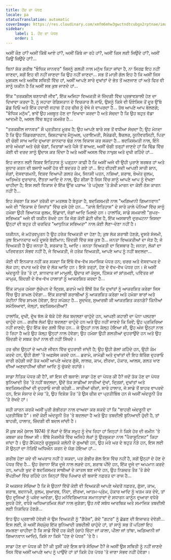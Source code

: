 ```yaml
---
title: ਹੋਂਦ ਦਾ ਪੱਧਰ
locale: pa
statusTranslation: automatic
coverImage: https://res.cloudinary.com/xmfm6mhw3gwctndtcubgx2rptnae/image/upload/v1740468922/small_cover_tratado_de_psicologia_revolucionaria_a4c0dca4e0.webp
sidebar:
    label: 1. ਹੋਂਦ ਦਾ ਪੱਧਰ
    order: 1
---
```

ਅਸੀਂ ਕੌਣ ਹਾਂ? ਅਸੀਂ ਕਿੱਥੋਂ ਆਏ ਹਾਂ?, ਅਸੀਂ ਕਿੱਥੇ ਜਾ ਰਹੇ ਹਾਂ?, ਅਸੀਂ ਕਿਸ ਲਈ ਜਿਉਂਦੇ ਹਾਂ?, ਅਸੀਂ ਕਿਉਂ ਜਿਉਂਦੇ ਹਾਂ?...

ਬਿਨਾਂ ਸ਼ੱਕ ਗਰੀਬ "ਬੌਧਿਕ ਜਾਨਵਰ" ਜਿਸਨੂੰ ਗਲਤੀ ਨਾਲ ਮਨੁੱਖ ਕਿਹਾ ਜਾਂਦਾ ਹੈ, ਨਾ ਸਿਰਫ਼ ਇਹ ਨਹੀਂ ਜਾਣਦਾ, ਸਗੋਂ ਇਹ ਵੀ ਨਹੀਂ ਜਾਣਦਾ ਕਿ ਉਹ ਨਹੀਂ ਜਾਣਦਾ... ਸਭ ਤੋਂ ਮਾੜੀ ਗੱਲ ਇਹ ਹੈ ਕਿ ਅਸੀਂ ਜਿਸ ਮੁਸ਼ਕਲ ਅਤੇ ਅਜੀਬ ਸਥਿਤੀ ਵਿੱਚ ਹਾਂ, ਅਸੀਂ ਆਪਣੇ ਸਾਰੇ ਦੁਖਾਂਤਾਂ ਦੇ ਭੇਤ ਤੋਂ ਅਣਜਾਣ ਹਾਂ ਅਤੇ ਫਿਰ ਵੀ ਸਾਨੂੰ ਯਕੀਨ ਹੈ ਕਿ ਅਸੀਂ ਸਭ ਕੁਝ ਜਾਣਦੇ ਹਾਂ...

ਇੱਕ "ਤਰਕਸ਼ੀਲ ਥਣਧਾਰੀ ਜੀਵ", ਇੱਕ ਅਜਿਹਾ ਵਿਅਕਤੀ ਜੋ ਜ਼ਿੰਦਗੀ ਵਿੱਚ ਪ੍ਰਭਾਵਸ਼ਾਲੀ ਹੋਣ ਦਾ ਦਿਖਾਵਾ ਕਰਦਾ ਹੈ, ਨੂੰ ਸਹਾਰਾ ਰੇਗਿਸਤਾਨ ਦੇ ਵਿਚਕਾਰ ਲੈ ਜਾਓ, ਉਸਨੂੰ ਕਿਸੇ ਵੀ ਓਏਸਿਸ ਤੋਂ ਦੂਰ ਉੱਥੇ ਛੱਡ ਦਿਓ ਅਤੇ ਇੱਕ ਹਵਾਈ ਜਹਾਜ਼ ਤੋਂ ਹਰ ਚੀਜ਼ ਨੂੰ ਵੇਖੋ ਜੋ ਵਾਪਰਦਾ ਹੈ... ਤੱਥ ਆਪਣੇ ਆਪ ਬੋਲਣਗੇ; "ਬੌਧਿਕ ਮਨੁੱਖ", ਭਾਵੇਂ ਉਹ ਮਜ਼ਬੂਤ ਹੋਣ ਦਾ ਦਿਖਾਵਾ ਕਰਦਾ ਹੈ ਅਤੇ ਸੋਚਦਾ ਹੈ ਕਿ ਉਹ ਬਹੁਤ ਵੱਡਾ ਆਦਮੀ ਹੈ, ਅਸਲ ਵਿੱਚ ਬਹੁਤ ਕਮਜ਼ੋਰ ਹੈ...

"ਤਰਕਸ਼ੀਲ ਜਾਨਵਰ" ਸੌ ਪ੍ਰਤੀਸ਼ਤ ਮੂਰਖ ਹੈ; ਉਹ ਆਪਣੇ ਬਾਰੇ ਸਭ ਤੋਂ ਵਧੀਆ ਸੋਚਦਾ ਹੈ; ਉਹ ਮੰਨਦਾ ਹੈ ਕਿ ਉਹ ਕਿੰਡਰਗਾਰਟਨ, ਸ਼ਿਸ਼ਟਾਚਾਰ ਮੈਨੂਅਲ, ਪ੍ਰਾਇਮਰੀ, ਸੈਕੰਡਰੀ, ਬੈਚਲਰ, ਯੂਨੀਵਰਸਿਟੀ, ਪਿਤਾ ਦੀ ਚੰਗੀ ਸਾਖ ਆਦਿ ਦੁਆਰਾ ਸ਼ਾਨਦਾਰ ਢੰਗ ਨਾਲ ਵਿਕਾਸ ਕਰ ਸਕਦਾ ਹੈ... ਬਦਕਿਸਮਤੀ ਨਾਲ, ਇੰਨੇ ਸਾਰੇ ਅੱਖਰਾਂ ਅਤੇ ਚੰਗੇ ਢੰਗਾਂ, ਖਿਤਾਬਾਂ ਅਤੇ ਪੈਸੇ ਤੋਂ ਬਾਅਦ, ਅਸੀਂ ਚੰਗੀ ਤਰ੍ਹਾਂ ਜਾਣਦੇ ਹਾਂ ਕਿ ਢਿੱਡ ਵਿੱਚ ਕੋਈ ਵੀ ਦਰਦ ਸਾਨੂੰ ਉਦਾਸ ਕਰ ਦਿੰਦਾ ਹੈ ਅਤੇ ਅਸੀਂ ਅਸਲ ਵਿੱਚ ਨਾਖੁਸ਼ ਅਤੇ ਦੁਖੀ ਰਹਿੰਦੇ ਹਾਂ...

ਇਹ ਜਾਣਨ ਲਈ ਵਿਸ਼ਵ ਇਤਿਹਾਸ ਨੂੰ ਪੜ੍ਹਨਾ ਕਾਫ਼ੀ ਹੈ ਕਿ ਅਸੀਂ ਅਜੇ ਵੀ ਉਹੀ ਪੁਰਾਣੇ ਬਰਬਰ ਹਾਂ ਅਤੇ ਸੁਧਾਰ ਕਰਨ ਦੀ ਬਜਾਏ ਅਸੀਂ ਹੋਰ ਵੀ ਬਦਤਰ ਹੋ ਗਏ ਹਾਂ... ਇਹ ਵੀਹਵੀਂ ਸਦੀ ਆਪਣੀ ਸਾਰੀ ਸ਼ਾਨ, ਜੰਗਾਂ, ਵੇਸਵਾਗਮਨੀ, ਵਿਸ਼ਵ ਵਿਆਪੀ ਗ਼ਲਤ ਕੰਮ, ਜਿਨਸੀ ਪਤਨ, ਨਸ਼ਿਆਂ, ਸ਼ਰਾਬ, ਬੇਅੰਤ ਜ਼ੁਲਮ, ਅਤਿਅੰਤ ਦੁਰਾਚਾਰ, ਦੈਂਤਤਾ ਆਦਿ ਦੇ ਨਾਲ, ਉਹ ਸ਼ੀਸ਼ਾ ਹੈ ਜਿਸ ਵਿੱਚ ਸਾਨੂੰ ਆਪਣੇ ਆਪ ਨੂੰ ਦੇਖਣਾ ਚਾਹੀਦਾ ਹੈ; ਇਸ ਲਈ ਵਿਕਾਸ ਦੇ ਇੱਕ ਉੱਚ ਪੜਾਅ 'ਤੇ ਪਹੁੰਚਣ 'ਤੇ ਸ਼ੇਖੀ ਮਾਰਨ ਦਾ ਕੋਈ ਠੋਸ ਕਾਰਨ ਨਹੀਂ ਹੈ...

ਇਹ ਸੋਚਣਾ ਕਿ ਸਮਾਂ ਤਰੱਕੀ ਦਾ ਮਤਲਬ ਹੈ ਬੇਤੁਕਾ ਹੈ, ਬਦਕਿਸਮਤੀ ਨਾਲ "ਅਗਿਆਨੀ ਗਿਆਨਵਾਨ" ਅਜੇ ਵੀ "ਵਿਕਾਸ ਦੇ ਸਿਧਾਂਤ" ਵਿੱਚ ਫਸੇ ਹੋਏ ਹਨ... "ਕਾਲੇ ਇਤਿਹਾਸ" ਦੇ ਸਾਰੇ ਕਾਲੇ ਪੰਨਿਆਂ ਵਿੱਚ ਸਾਨੂੰ ਹਮੇਸ਼ਾ ਉਹੀ ਭਿਆਨਕ ਜ਼ੁਲਮ, ਇੱਛਾਵਾਂ, ਜੰਗਾਂ ਆਦਿ ਮਿਲਦੇ ਹਨ। ਹਾਲਾਂਕਿ, ਸਾਡੇ ਸਮਕਾਲੀ "ਸੁਪਰ-ਸਭਿਅਕ" ਅਜੇ ਵੀ ਯਕੀਨ ਰੱਖਦੇ ਹਨ ਕਿ ਜੰਗ ਕੋਈ ਛੋਟੀ ਚੀਜ਼ ਹੈ, ਇੱਕ ਅਸਥਾਈ ਦੁਰਘਟਨਾ ਜਿਸਦਾ ਉਨ੍ਹਾਂ ਦੀ ਬਹੁਤ ਹੀ ਚਰਚਿਤ "ਆਧੁਨਿਕ ਸਭਿਅਤਾ" ਨਾਲ ਕੋਈ ਲੈਣਾ-ਦੇਣਾ ਨਹੀਂ ਹੈ।

ਯਕੀਨਨ, ਜੋ ਮਹੱਤਵਪੂਰਨ ਹੈ ਉਹ ਹਰੇਕ ਵਿਅਕਤੀ ਦਾ ਹੋਣਾ ਹੈ; ਕੁਝ ਲੋਕ ਸ਼ਰਾਬੀ ਹੋਣਗੇ, ਦੂਸਰੇ ਸੰਜਮੀ, ਕੁਝ ਇਮਾਨਦਾਰ ਅਤੇ ਦੂਸਰੇ ਬੇਈਮਾਨ; ਜ਼ਿੰਦਗੀ ਵਿੱਚ ਸਭ ਕੁਝ ਹੈ... ਜਨਤਾ ਵਿਅਕਤੀਆਂ ਦਾ ਜੋੜ ਹੈ; ਜੋ ਵਿਅਕਤੀ ਹੈ ਉਹ ਜਨਤਾ ਹੈ, ਸਰਕਾਰ ਹੈ, ਆਦਿ। ਜਨਤਾ ਵਿਅਕਤੀ ਦਾ ਵਿਸਥਾਰ ਹੈ; ਜਨਤਾ, ਲੋਕਾਂ ਦਾ ਪਰਿਵਰਤਨ ਸੰਭਵ ਨਹੀਂ ਹੈ, ਜੇ ਵਿਅਕਤੀ, ਜੇ ਹਰੇਕ ਵਿਅਕਤੀ, ਆਪਣੇ ਆਪ ਨੂੰ ਨਹੀਂ ਬਦਲਦਾ...

ਕੋਈ ਵੀ ਇਨਕਾਰ ਨਹੀਂ ਕਰ ਸਕਦਾ ਕਿ ਇੱਥੇ ਵੱਖ-ਵੱਖ ਸਮਾਜਿਕ ਪੱਧਰ ਹਨ; ਚਰਚ ਅਤੇ ਵੇਸਵਾਘਰ ਦੇ ਲੋਕ ਹਨ; ਵਪਾਰ ਅਤੇ ਦੇਸ਼ ਦੇ ਲੋਕ ਆਦਿ ਹਨ। ਇਸੇ ਤਰ੍ਹਾਂ, ਹੋਣ ਦੇ ਵੱਖ-ਵੱਖ ਪੱਧਰ ਹਨ। ਜੋ ਅਸੀਂ ਅੰਦਰੂਨੀ ਤੌਰ 'ਤੇ ਹਾਂ, ਸ਼ਾਨਦਾਰ ਜਾਂ ਮਾਮੂਲੀ, ਉਦਾਰ ਜਾਂ ਕੰਜੂਸ, ਹਿੰਸਕ ਜਾਂ ਸ਼ਾਂਤਮਈ, ਪਵਿੱਤਰ ਜਾਂ ਕਾਮੁਕ, ਜ਼ਿੰਦਗੀ ਦੇ ਵੱਖ-ਵੱਖ ਹਾਲਾਤਾਂ ਨੂੰ ਆਕਰਸ਼ਿਤ ਕਰਦਾ ਹੈ...

ਇੱਕ ਕਾਮੁਕ ਹਮੇਸ਼ਾ ਲੁੱਚੇਪਨ ਦੇ ਦ੍ਰਿਸ਼, ਡਰਾਮੇ ਅਤੇ ਇੱਥੋਂ ਤੱਕ ਕਿ ਦੁਖਾਂਤਾਂ ਨੂੰ ਆਕਰਸ਼ਿਤ ਕਰੇਗਾ ਜਿਸ ਵਿੱਚ ਉਹ ਸ਼ਾਮਲ ਹੋਵੇਗਾ... ਇੱਕ ਸ਼ਰਾਬੀ ਸ਼ਰਾਬੀਆਂ ਨੂੰ ਆਕਰਸ਼ਿਤ ਕਰੇਗਾ ਅਤੇ ਹਮੇਸ਼ਾ ਬਾਰਾਂ ਅਤੇ ਕੰਟੀਨਾਂ ਵਿੱਚ ਸ਼ਾਮਲ ਹੋਵੇਗਾ, ਇਹ ਸਪੱਸ਼ਟ ਹੈ... ਸੂਦਖੋਰ, ਸੁਆਰਥੀ ਕੀ ਆਕਰਸ਼ਿਤ ਕਰਨਗੇ? ਕਿੰਨੀਆਂ ਸਮੱਸਿਆਵਾਂ, ਜੇਲ੍ਹਾਂ, ਬਦਕਿਸਮਤੀਆਂ?

ਹਾਲਾਂਕਿ, ਦੁਖੀ, ਦੁੱਖ ਝੱਲ ਕੇ ਥੱਕੇ ਹੋਏ ਲੋਕ ਬਦਲਣਾ ਚਾਹੁੰਦੇ ਹਨ, ਆਪਣੀ ਕਹਾਣੀ ਦਾ ਪੰਨਾ ਪਲਟਣਾ ਚਾਹੁੰਦੇ ਹਨ... ਗਰੀਬ ਲੋਕ! ਉਹ ਬਦਲਣਾ ਚਾਹੁੰਦੇ ਹਨ ਅਤੇ ਉਹ ਨਹੀਂ ਜਾਣਦੇ ਕਿ ਕਿਵੇਂ; ਉਹ ਪ੍ਰਕਿਰਿਆ ਨਹੀਂ ਜਾਣਦੇ; ਉਹ ਇੱਕ ਬੰਦ ਗਲੀ ਵਿੱਚ ਹਨ... ਜੋ ਉਨ੍ਹਾਂ ਨਾਲ ਕੱਲ੍ਹ ਹੋਇਆ ਸੀ, ਉਹ ਅੱਜ ਉਨ੍ਹਾਂ ਨਾਲ ਹੋ ਰਿਹਾ ਹੈ ਅਤੇ ਉਹ ਕੱਲ੍ਹ ਉਨ੍ਹਾਂ ਨਾਲ ਹੋਵੇਗਾ; ਉਹ ਹਮੇਸ਼ਾ ਉਹੀ ਗਲਤੀਆਂ ਦੁਹਰਾਉਂਦੇ ਹਨ ਅਤੇ ਉਹ ਜ਼ਿੰਦਗੀ ਦੇ ਸਬਕ ਤੋਪਾਂ ਨਾਲ ਵੀ ਨਹੀਂ ਸਿੱਖਦੇ।

ਹਰ ਚੀਜ਼ ਉਨ੍ਹਾਂ ਦੇ ਆਪਣੇ ਜੀਵਨ ਵਿੱਚ ਦੁਹਰਾਈ ਜਾਂਦੀ ਹੈ; ਉਹ ਉਹੀ ਗੱਲਾਂ ਕਹਿੰਦੇ ਹਨ, ਉਹੀ ਕੰਮ ਕਰਦੇ ਹਨ, ਉਹੀ ਗੱਲਾਂ 'ਤੇ ਅਫ਼ਸੋਸ ਕਰਦੇ ਹਨ... ਡਰਾਮੇ, ਕਾਮੇਡੀ ਅਤੇ ਦੁਖਾਂਤਾਂ ਦੀ ਇਹ ਬੋਰਿੰਗ ਦੁਹਰਾਓ ਜਾਰੀ ਰਹੇਗੀ ਜਦੋਂ ਤੱਕ ਅਸੀਂ ਆਪਣੇ ਅੰਦਰ ਗੁੱਸੇ, ਲਾਲਚ, ਕਾਮ, ਈਰਖਾ, ਹੰਕਾਰ, ਆਲਸ, ਗਲਤ ਖਾਣ ਦੀਆਂ ਅਣਚਾਹੀਆਂ ਚੀਜ਼ਾਂ ਆਦਿ ਨੂੰ ਚੁੱਕਦੇ ਰਹਾਂਗੇ।

ਸਾਡਾ ਨੈਤਿਕ ਪੱਧਰ ਕੀ ਹੈ?, ਜਾਂ ਇਸ ਦੀ ਬਜਾਏ: ਸਾਡਾ ਹੋਣ ਦਾ ਪੱਧਰ ਕੀ ਹੈ? ਜਦੋਂ ਤੱਕ ਹੋਣ ਦਾ ਪੱਧਰ ਬੁਨਿਆਦੀ ਤੌਰ 'ਤੇ ਨਹੀਂ ਬਦਲਦਾ, ਉਦੋਂ ਤੱਕ ਸਾਡੀਆਂ ਸਾਰੀਆਂ ਦੁੱਖਾਂ, ਦ੍ਰਿਸ਼ਾਂ, ਦੁਖਾਂਤਾਂ ਅਤੇ ਬਦਕਿਸਮਤੀਆਂ ਦੀ ਦੁਹਰਾਓ ਜਾਰੀ ਰਹੇਗੀ... ਸਾਰੀਆਂ ਚੀਜ਼ਾਂ, ਸਾਰੇ ਹਾਲਾਤ, ਜੋ ਸਾਡੇ ਤੋਂ ਬਾਹਰ ਵਾਪਰਦੇ ਹਨ, ਇਸ ਸੰਸਾਰ ਦੇ ਮੰਚ 'ਤੇ, ਉਹ ਵਿਸ਼ੇਸ਼ ਤੌਰ 'ਤੇ ਉਸ ਚੀਜ਼ ਦਾ ਪ੍ਰਤੀਬਿੰਬ ਹਨ ਜੋ ਅਸੀਂ ਅੰਦਰੂਨੀ ਤੌਰ 'ਤੇ ਰੱਖਦੇ ਹਾਂ।

ਸਹੀ ਕਾਰਨ ਕਰਕੇ ਅਸੀਂ ਪੂਰੀ ਗੰਭੀਰਤਾ ਨਾਲ ਦਾਅਵਾ ਕਰ ਸਕਦੇ ਹਾਂ ਕਿ "ਬਾਹਰੀ ਅੰਦਰੂਨੀ ਦਾ ਪ੍ਰਤੀਬਿੰਬ ਹੈ"। ਜਦੋਂ ਕੋਈ ਅੰਦਰੂਨੀ ਤੌਰ 'ਤੇ ਬਦਲਦਾ ਹੈ ਅਤੇ ਉਹ ਤਬਦੀਲੀ ਬੁਨਿਆਦੀ ਹੁੰਦੀ ਹੈ, ਤਾਂ ਬਾਹਰੀ, ਹਾਲਾਤ, ਜ਼ਿੰਦਗੀ ਵੀ ਬਦਲ ਜਾਂਦੀ ਹੈ।

ਮੈਂ ਕੁਝ ਸਮੇਂ (ਸਾਲ 1974) ਤੋਂ ਲੋਕਾਂ ਦੇ ਇੱਕ ਸਮੂਹ ਨੂੰ ਦੇਖ ਰਿਹਾ ਹਾਂ ਜਿਨ੍ਹਾਂ ਨੇ ਕਿਸੇ ਹੋਰ ਦੀ ਜ਼ਮੀਨ 'ਤੇ ਕਬਜ਼ਾ ਕਰ ਲਿਆ ਸੀ। ਇੱਥੇ ਮੈਕਸੀਕੋ ਵਿੱਚ ਅਜਿਹੇ ਲੋਕਾਂ ਨੂੰ ਉਤਸੁਕਤਾ ਨਾਲ "ਪੈਰਾਸ਼ੂਟਿਸਟ" ਕਿਹਾ ਜਾਂਦਾ ਹੈ। ਉਹ ਕੈਂਪੇਸਟ੍ਰੇ ਚੁਰੂਬੁਸਕੋ ਕਲੋਨੀ ਦੇ ਗੁਆਂਢੀ ਹਨ, ਉਹ ਮੇਰੇ ਘਰ ਦੇ ਬਹੁਤ ਨੇੜੇ ਹਨ, ਇਸ ਲਈ ਮੈਂ ਉਨ੍ਹਾਂ ਦਾ ਨੇੜਿਓਂ ਅਧਿਐਨ ਕਰਨ ਦੇ ਯੋਗ ਹੋਇਆ ਹਾਂ...

ਗਰੀਬ ਹੋਣਾ ਕਦੇ ਵੀ ਅਪਰਾਧ ਨਹੀਂ ਹੋ ਸਕਦਾ, ਪਰ ਗੰਭੀਰ ਗੱਲ ਇਸ ਵਿੱਚ ਨਹੀਂ ਹੈ, ਸਗੋਂ ਉਨ੍ਹਾਂ ਦੇ ਹੋਣ ਦੇ ਪੱਧਰ ਵਿੱਚ ਹੈ... ਉਹ ਰੋਜ਼ਾਨਾ ਇੱਕ ਦੂਜੇ ਨਾਲ ਲੜਦੇ ਹਨ, ਸ਼ਰਾਬ ਪੀਂਦੇ ਹਨ, ਇੱਕ ਦੂਜੇ ਦਾ ਅਪਮਾਨ ਕਰਦੇ ਹਨ, ਆਪਣੇ ਖੁਦ ਦੇ ਬਦਕਿਸਮਤ ਸਾਥੀਆਂ ਦੇ ਕਾਤਲ ਬਣ ਜਾਂਦੇ ਹਨ, ਉਹ ਨਿਸ਼ਚਤ ਤੌਰ 'ਤੇ ਗੰਦੇ ਝੌਂਪੜੀਆਂ ਵਿੱਚ ਰਹਿੰਦੇ ਹਨ ਜਿਨ੍ਹਾਂ ਵਿੱਚ ਪਿਆਰ ਦੀ ਬਜਾਏ ਨਫ਼ਰਤ ਦਾ ਰਾਜ ਹੈ...

ਮੈਂ ਅਕਸਰ ਸੋਚਿਆ ਹੈ ਕਿ ਜੇ ਉਹਨਾਂ ਵਿੱਚੋਂ ਕੋਈ ਵੀ ਵਿਅਕਤੀ ਆਪਣੇ ਅੰਦਰੋਂ ਨਫ਼ਰਤ, ਗੁੱਸਾ, ਕਾਮ, ਸ਼ਰਾਬ, ਬਦਨਾਮੀ, ਜ਼ੁਲਮ, ਸੁਆਰਥ, ਨਿੰਦਾ, ਈਰਖਾ, ਆਤਮ-ਪ੍ਰੇਮ, ਹੰਕਾਰ ਆਦਿ ਨੂੰ ਖਤਮ ਕਰ ਦੇਵੇ, ਤਾਂ ਉਹ ਦੂਜਿਆਂ ਨੂੰ ਪਸੰਦ ਆਵੇਗਾ, ਉਹ ਮਨੋਵਿਗਿਆਨਕ ਸਮਾਨਤਾਵਾਂ ਦੇ ਸਧਾਰਨ ਕਾਨੂੰਨ ਦੁਆਰਾ ਵਧੇਰੇ ਸੁਧਰੇ ਹੋਏ, ਵਧੇਰੇ ਅਧਿਆਤਮਿਕ ਲੋਕਾਂ ਨਾਲ ਜੁੜੇਗਾ; ਉਹ ਨਵੇਂ ਸਬੰਧ ਆਰਥਿਕ ਅਤੇ ਸਮਾਜਿਕ ਤਬਦੀਲੀ ਲਈ ਨਿਸ਼ਚਿਤ ਹੋਣਗੇ...

ਇਹ ਉਹ ਪ੍ਰਣਾਲੀ ਹੋਵੇਗੀ ਜੋ ਉਸ ਵਿਅਕਤੀ ਨੂੰ "ਗੈਰੇਜ", ਗੰਦੇ "ਗਟਰ" ਨੂੰ ਛੱਡਣ ਦੀ ਇਜਾਜ਼ਤ ਦੇਵੇਗੀ... ਇਸ ਲਈ, ਜੇ ਅਸੀਂ ਸੱਚਮੁੱਚ ਇੱਕ ਬੁਨਿਆਦੀ ਤਬਦੀਲੀ ਚਾਹੁੰਦੇ ਹਾਂ, ਤਾਂ ਸਾਨੂੰ ਸਭ ਤੋਂ ਪਹਿਲਾਂ ਇਹ ਸਮਝਣਾ ਚਾਹੀਦਾ ਹੈ ਕਿ ਸਾਡੇ ਵਿੱਚੋਂ ਹਰ ਕੋਈ (ਚਾਹੇ ਚਿੱਟਾ ਜਾਂ ਕਾਲਾ, ਪੀਲਾ ਜਾਂ ਤਾਂਬਾ, ਅਗਿਆਨੀ ਜਾਂ ਗਿਆਨਵਾਨ ਆਦਿ), ਕਿਸੇ ਨਾ ਕਿਸੇ "ਹੋਣ ਦੇ ਪੱਧਰ" 'ਤੇ ਹੈ।

ਸਾਡਾ ਹੋਣ ਦਾ ਪੱਧਰ ਕੀ ਹੈ? ਕੀ ਤੁਸੀਂ ਕਦੇ ਇਸ ਬਾਰੇ ਸੋਚਿਆ ਹੈ? ਜੇ ਅਸੀਂ ਉਸ ਸਥਿਤੀ ਨੂੰ ਨਹੀਂ ਜਾਣਦੇ ਜਿਸ ਵਿੱਚ ਅਸੀਂ ਆਪਣੇ ਆਪ ਨੂੰ ਪਾਉਂਦੇ ਹਾਂ ਤਾਂ ਕਿਸੇ ਹੋਰ ਪੱਧਰ 'ਤੇ ਜਾਣਾ ਸੰਭਵ ਨਹੀਂ ਹੋਵੇਗਾ।

